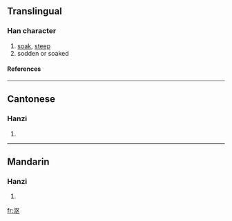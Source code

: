 {{see|漚}}

==Translingual==
===Han character===
{{Han char|rn=85|rad=水|as=04|sn=7|four=|canj=水尸大 (ESK)}}
# [[soak]], [[steep]]
# sodden or soaked
====References====
{{Han ref|kx=0612.121|hdz=31561.020|uh=6CA4|ud=27812}}

----
==Cantonese==
===Hanzi===
{{yue-hanzi|jyut=|y=au1, au3}}
# {{defn|Cantonese}}

----
==Mandarin==
===Hanzi===
{{cmn-hanzi|tra=漚|pin=[[òu]] ([[ou4]])|wg=ou<sup>4</sup>}}
# {{defn|Mandarin}}

[[fr:沤]]